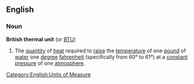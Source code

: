 ==English==
===Noun===
{{wikipedia}}
'''British thermal unit''' (or [[BTU]])
#The [[quantity]] of [[heat]] required to [[raise]] the [[temperature]] of one [[pound]] of [[water]] one [[degree]] [[fahrenheit]] (specifically from 60° to 61°) at a [[constant]] [[pressure]] of one [[atmosphere]].

[[Category:English:Units of Measure]]